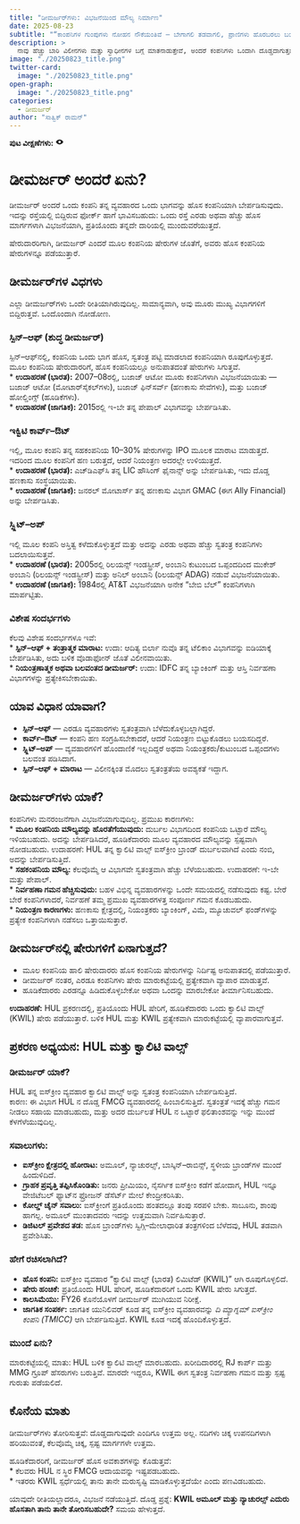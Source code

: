 ```yaml
---
title: "ಡೀಮರ್ಜರ್‌ಗಳು: ವಿಭಜನೆಯಿಂದ ಮೌಲ್ಯ ನಿರ್ಮಾಣ"
date: 2025-08-23
subtitle: "“ಕಾಂಪನಿಗಳ ಗುಂಪುಗಳು ನೋಹನ ನೌಕೆಯಂತಿವೆ — ಬೇಗಾಗಲಿ ತಡವಾಗಲಿ, ಪ್ರಾಣಿಗಳು ಹೊರಬರಲು ಬಯಸುತ್ತವೆ.” — ಜಿಮ್ ಕ್ರೇಮರ್"
description: >
  ನಾವು ಹೆಚ್ಚು ಬಾರಿ ವಿಲೀನಗಳು ಮತ್ತು ಸ್ವಾಧೀನಗಳ ಬಗ್ಗೆ ಮಾತನಾಡುತ್ತೇವೆ, ಅಂದರೆ ಕಂಪನಿಗಳು ಒಂದಾಗಿ ದೊಡ್ಡದಾಗುತ್ತವೆ. ಆದರೆ ಕೆಲವೊಮ್ಮೆ, ವಿರೋಧವೂ ನಡೆಯುತ್ತದೆ — ಕಂಪನಿಗಳು ಚಿಕ್ಕ ಚಿಕ್ಕ ಭಾಗಗಳಾಗಿ ವಿಭಜನೆಯಾಗುತ್ತವೆ, ಇದನ್ನು “ಡೀಮರ್ಜರ್” ಎಂದು ಕರೆಯುತ್ತಾರೆ. ಇಂತಹ ಡೀಮರ್ಜರ್‌ಗಳು ಹೊಸ ಕಂಪನಿಗಳನ್ನು ರಚಿಸಬಹುದು, ಅಡಗಿದ ಮೌಲ್ಯ ಹೊರತೆಗೆದು ತಂದುಕೊಳ್ಳಬಹುದು, ಮತ್ತು ಹೆಚ್ಚು ಸ್ಪಷ್ಟವಾದ ಗಮನ ಕೊಡಬಹುದು. ಈ ಲೇಖನದಲ್ಲಿ, ನಾವು ಈ ಕಲ್ಪನೆಯನ್ನು ವಿವರವಾಗಿ ನೋಡೋಣ ಮತ್ತು ಇತ್ತೀಚಿನ ಉದಾಹರಣೆ — ಹಿಂದೂಸ್ತಾನ್ ಯುನಿಲಿವರ್ ತನ್ನ ಕಷ್ಟದಲ್ಲಿರುವ ಐಸ್‌ಕ್ರೀಂ ಬ್ರಾಂಡ್ ಕ್ವಾಲಿಟಿ ವಾಲ್ಸ್ ಅನ್ನು ಬೇರ್ಪಡಿಸುವ ಪ್ರಕರಣವನ್ನು ತಿಳಿಯೋಣ.
image: "./20250823_title.png"
twitter-card:
  image: "./20250823_title.png"
open-graph:
  image: "./20250823_title.png"
categories:
  - ಡೀಮರ್ಜರ್
author: "ಸಾತ್ವಿಕ್ ರಾಮನ್"
---
```


<p><b>ಪುಟ ವೀಕ್ಷಣೆಗಳು:</b> <svg xmlns="http://www.w3.org/2000/svg" width="1em" height="1em" viewBox="0 0 256 256"><path fill="currentColor" d="M247.31 124.76c-.35-.79-8.82-19.58-27.65-38.41C194.57 61.26 162.88 48 128 48S61.43 61.26 36.34 86.35C17.51 105.18 9 124 8.69 124.76a8 8 0 0 0 0 6.5c.35.79 8.82 19.57 27.65 38.4C61.43 194.74 93.12 208 128 208s66.57-13.26 91.66-38.34c18.83-18.83 27.3-37.61 27.65-38.4a8 8 0 0 0 0-6.5M128 168a40 40 0 1 1 40-40a40 40 0 0 1-40 40"/></svg> <span class="waline-pageview-count"></i><p>

# ಡೀಮರ್ಜರ್ ಅಂದರೆ ಏನು?
ಡೀಮರ್ಜರ್ ಅಂದರೆ ಒಂದು ಕಂಪನಿ ತನ್ನ ವ್ಯವಹಾರದ ಒಂದು ಭಾಗವನ್ನು ಹೊಸ ಕಂಪನಿಯಾಗಿ ಬೇರ್ಪಡಿಸುವುದು. ಇದನ್ನು ರಸ್ತೆಯಲ್ಲಿ ಬಿದ್ದಿರುವ ಫೋರ್ಕ್‌ ಹಾಗೆ ಭಾವಿಸಬಹುದು: ಒಂದು ರಸ್ತೆ ಎರಡು ಅಥವಾ ಹೆಚ್ಚು ಹೊಸ ಮಾರ್ಗಗಳಾಗಿ ವಿಭಜನೆಯಾಗಿ, ಪ್ರತಿಯೊಂದು ತನ್ನದೇ ದಾರಿಯಲ್ಲಿ ಮುಂದುವರೆಯುತ್ತದೆ.

ಷೇರುದಾರರಿಗಾಗಿ, ಡೀಮರ್ಜರ್ ಎಂದರೆ ಮೂಲ ಕಂಪನಿಯ ಷೇರುಗಳ ಜೊತೆಗೆ, ಅವರು ಹೊಸ ಕಂಪನಿಯ ಷೇರುಗಳನ್ನೂ ಪಡೆಯುತ್ತಾರೆ.

## ಡೀಮರ್ಜರ್‌ಗಳ ವಿಧಗಳು
ಎಲ್ಲಾ ಡೀಮರ್ಜರ್‌ಗಳು ಒಂದೇ ರೀತಿಯಾಗಿರುವುದಿಲ್ಲ. ಸಾಮಾನ್ಯವಾಗಿ, ಅವು ಮೂರು ಮುಖ್ಯ ವಿಭಾಗಗಳಿಗೆ ಬಿದ್ದಿರುತ್ತವೆ. ಒಂದೊಂದಾಗಿ ನೋಡೋಣ.

### ಸ್ಪಿನ್–ಆಫ್ (ಶುದ್ಧ ಡೀಮರ್ಜರ್)
ಸ್ಪಿನ್–ಆಫ್‌ನಲ್ಲಿ, ಕಂಪನಿಯ ಒಂದು ಭಾಗ ಹೊಸ, ಸ್ವತಂತ್ರ ಪಟ್ಟಿ ಮಾಡಲಾದ ಕಂಪನಿಯಾಗಿ ರೂಪುಗೊಳ್ಳುತ್ತದೆ. ಮೂಲ ಕಂಪನಿಯ ಷೇರುದಾರರಿಗೆ, ಹೊಸ ಕಂಪನಿಯಲ್ಲೂ ಅನುಪಾತದಂತೆ ಷೇರುಗಳು ಸಿಗುತ್ತವೆ.  
* **ಉದಾಹರಣೆ (ಭಾರತ):** 2007–08ರಲ್ಲಿ, ಬಜಾಜ್ ಆಟೋ ಮೂರು ಕಂಪನಿಗಳಾಗಿ ವಿಭಜನೆಯಾಯಿತು — ಬಜಾಜ್ ಆಟೋ (ಮೋಟಾರ್‌ಸೈಕಲ್‌ಗಳು), ಬಜಾಜ್ ಫಿನ್‌ಸರ್ವ್ (ಹಣಕಾಸು ಸೇವೆಗಳು), ಮತ್ತು ಬಜಾಜ್ ಹೋಲ್ಡಿಂಗ್ಸ್ (ಹೂಡಿಕೆಗಳು).  
* **ಉದಾಹರಣೆ (ಜಾಗತಿಕ):** 2015ರಲ್ಲಿ ಇ-ಬೇ ತನ್ನ ಪೇಪಾಲ್ ವಿಭಾಗವನ್ನು ಬೇರ್ಪಡಿಸಿತು.  

### ಇಕ್ವಿಟಿ ಕಾರ್ವ್–ಔಟ್
ಇಲ್ಲಿ, ಮೂಲ ಕಂಪನಿ ತನ್ನ ಸಹಕಂಪನಿಯ 10–30% ಷೇರುಗಳನ್ನು IPO ಮೂಲಕ ಮಾರಾಟ ಮಾಡುತ್ತದೆ. ಇದರಿಂದ ಮೂಲ ಕಂಪನಿಗೆ ಹಣ ಬರುತ್ತದೆ, ಆದರೆ ನಿಯಂತ್ರಣ ಅದರಲ್ಲೇ ಉಳಿಯುತ್ತದೆ.  
* **ಉದಾಹರಣೆ (ಭಾರತ):** ಎಚ್‌ಡಿಎಫ್‌ಸಿ ತನ್ನ LIC ಹೌಸಿಂಗ್ ಫೈನಾನ್ಸ್ ಅನ್ನು ಬೇರ್ಪಡಿಸಿತು, ಇದು ದೊಡ್ಡ ಹಣಕಾಸು ಸಂಸ್ಥೆಯಾಯಿತು.  
* **ಉದಾಹರಣೆ (ಜಾಗತಿಕ):** ಜನರಲ್ ಮೋಟಾರ್ಸ್ ತನ್ನ ಹಣಕಾಸು ವಿಭಾಗ GMAC (ಈಗ Ally Financial) ಅನ್ನು ಬೇರ್ಪಡಿಸಿತು.  

### ಸ್ಪ್ಲಿಟ್–ಅಪ್
ಇಲ್ಲಿ ಮೂಲ ಕಂಪನಿ ಅಸ್ತಿತ್ವ ಕಳೆದುಕೊಳ್ಳುತ್ತದೆ ಮತ್ತು ಅದನ್ನು ಎರಡು ಅಥವಾ ಹೆಚ್ಚು ಸ್ವತಂತ್ರ ಕಂಪನಿಗಳು ಬದಲಾಯಿಸುತ್ತವೆ.  
* **ಉದಾಹರಣೆ (ಭಾರತ):** 2005ರಲ್ಲಿ ರಿಲಯನ್ಸ್ ಇಂಡಸ್ಟ್ರೀಸ್, ಅಂಬಾನಿ ಕುಟುಂಬದ ಒಪ್ಪಂದದಿಂದ ಮುಕೇಶ್ ಅಂಬಾನಿ (ರಿಲಯನ್ಸ್ ಇಂಡಸ್ಟ್ರೀಸ್) ಮತ್ತು ಅನಿಲ್ ಅಂಬಾನಿ (ರಿಲಯನ್ಸ್ ADAG) ನಡುವೆ ವಿಭಜನೆಯಾಯಿತು.  
* **ಉದಾಹರಣೆ (ಜಾಗತಿಕ):** 1984ರಲ್ಲಿ AT&T ವಿಭಜನೆಯಾಗಿ ಅನೇಕ “ಬೇಬಿ ಬೆಲ್” ಕಂಪನಿಗಳಾಗಿ ಮಾರ್ಪಟ್ಟಿತು.  

### ವಿಶೇಷ ಸಂದರ್ಭಗಳು
ಕೆಲವು ವಿಶೇಷ ಸಂದರ್ಭಗಳೂ ಇವೆ:  
* **ಸ್ಪಿನ್–ಆಫ್ + ತಂತ್ರಾತ್ಮಕ ಮಾರಾಟ:** ಉದಾ: ಆದಿತ್ಯ ಬಿರ್ಲಾ ನುವೊ ತನ್ನ ಟೆಲಿಕಾಂ ವಿಭಾಗವನ್ನು ಐಡಿಯಾಕ್ಕೆ ಬೇರ್ಪಡಿಸಿತು, ಅದು ಬಳಿಕ ವೊಡಾಫೋನ್ ಜೊತೆ ವಿಲೀನವಾಯಿತು.  
* **ನಿಯಂತ್ರಣಾತ್ಮಕ ಅಥವಾ ಬಲವಂತದ ಡೀಮರ್ಜರ್:** ಉದಾ: IDFC ತನ್ನ ಬ್ಯಾಂಕಿಂಗ್ ಮತ್ತು ಆಸ್ತಿ ನಿರ್ವಹಣಾ ವಿಭಾಗಗಳನ್ನು ಪ್ರತ್ಯೇಕಿಸಬೇಕಾಯಿತು.  

## ಯಾವ ವಿಧಾನ ಯಾವಾಗ?

* **ಸ್ಪಿನ್–ಆಫ್** — ಎರಡೂ ವ್ಯವಹಾರಗಳು ಸ್ವತಂತ್ರವಾಗಿ ಬೆಳೆದುಕೊಳ್ಳಬಲ್ಲಾಗಿದ್ದರೆ.  
* **ಕಾರ್ವ್–ಔಟ್** — ಕಂಪನಿ ಹಣ ಸಂಗ್ರಹಿಸಬೇಕಾದರೆ, ಆದರೆ ನಿಯಂತ್ರಣ ಬಿಟ್ಟುಕೊಡಲು ಬಯಸದಿದ್ದರೆ.  
* **ಸ್ಪ್ಲಿಟ್–ಅಪ್** — ವ್ಯವಹಾರಗಳಿಗೆ ಹೊಂದಾಣಿಕೆ ಇಲ್ಲದಿದ್ದರೆ ಅಥವಾ ನಿಯಂತ್ರಕರು/ಕುಟುಂಬದ ಒಪ್ಪಂದಗಳು ಬಲವಂತ ಪಡಿಸಿದಾಗ.  
* **ಸ್ಪಿನ್–ಆಫ್ + ಮಾರಾಟ** — ವಿಲೀನಕ್ಕಿಂತ ಮೊದಲು ಸ್ವತಂತ್ರತೆಯ ಅವಶ್ಯಕತೆ ಇದ್ದಾಗ.  

## ಡೀಮರ್ಜರ್‌ಗಳು ಯಾಕೆ?
ಕಂಪನಿಗಳು ಮನರಂಜನೆಗಾಗಿ ವಿಭಜನೆಯಾಗುವುದಿಲ್ಲ. ಪ್ರಮುಖ ಕಾರಣಗಳು:  
* **ಮೂಲ ಕಂಪನಿಯ ಮೌಲ್ಯವನ್ನು ಹೊರತೆಗೆಯುವುದು:** ದುರ್ಬಲ ವಿಭಾಗದಿಂದ ಕಂಪನಿಯ ಒಟ್ಟಾರೆ ಮೌಲ್ಯ ಇಳಿಯಬಹುದು. ಅದನ್ನು ಬೇರ್ಪಡಿಸಿದರೆ, ಹೂಡಿಕೆದಾರರು ಮೂಲ ವ್ಯವಹಾರದ ಮೌಲ್ಯವನ್ನು ಸ್ಪಷ್ಟವಾಗಿ ನೋಡಬಹುದು. ಉದಾಹರಣೆ: HUL ತನ್ನ ಕ್ವಾಲಿಟಿ ವಾಲ್ಸ್ ಐಸ್‌ಕ್ರೀಂ ಬ್ರಾಂಡ್ ದುರ್ಬಲವಾಗಿದೆ ಎಂದು ನಂಬಿ, ಅದನ್ನು ಬೇರ್ಪಡಿಸುತ್ತಿದೆ.  
* **ಸಹಕಂಪನಿಯ ಮೌಲ್ಯ:** ಕೆಲವೊಮ್ಮೆ ಆ ವಿಭಾಗವೇ ಸ್ವತಂತ್ರವಾಗಿ ಹೆಚ್ಚು ಬೆಳೆಯಬಹುದು. ಉದಾಹರಣೆ: ಇ-ಬೇ ಮತ್ತು ಪೇಪಾಲ್.  
* **ನಿರ್ವಹಣಾ ಗಮನ ಹೆಚ್ಚಿಸುವುದು:** ಬಹಳ ವಿಭಿನ್ನ ವ್ಯವಹಾರಗಳನ್ನು ಒಂದೇ ಸಮಯದಲ್ಲಿ ನಡೆಸುವುದು ಕಷ್ಟ. ಬೇರೆ ಬೇರೆ ಕಂಪನಿಗಳಾದರೆ, ನಿರ್ವಹಣೆ ತಮ್ಮ ಪ್ರಮುಖ ವ್ಯವಹಾರಗಳತ್ತ ಸಂಪೂರ್ಣ ಗಮನ ಕೊಡಬಹುದು.  
* **ನಿಯಂತ್ರಣ ಕಾರಣಗಳು:** ಹಣಕಾಸು ಕ್ಷೇತ್ರದಲ್ಲಿ, ನಿಯಂತ್ರಕರು ಬ್ಯಾಂಕಿಂಗ್, ವಿಮೆ, ಮ್ಯೂಚುವಲ್ ಫಂಡ್‌ಗಳನ್ನು ಪ್ರತ್ಯೇಕ ಕಂಪನಿಗಳಾಗಿ ನಡೆಸಲು ಒತ್ತಾಯಿಸುತ್ತಾರೆ.  

## ಡೀಮರ್ಜರ್‌ನಲ್ಲಿ ಷೇರುಗಳಿಗೆ ಏನಾಗುತ್ತದೆ?
* ಮೂಲ ಕಂಪನಿಯ ಹಾಲಿ ಷೇರುದಾರರು ಹೊಸ ಕಂಪನಿಯ ಷೇರುಗಳನ್ನು ನಿರ್ದಿಷ್ಟ ಅನುಪಾತದಲ್ಲಿ ಪಡೆಯುತ್ತಾರೆ.  
* ಡೀಮರ್ಜರ್ ನಂತರ, ಎರಡೂ ಕಂಪನಿಗಳು ಷೇರು ಮಾರುಕಟ್ಟೆಯಲ್ಲಿ ಪ್ರತ್ಯೇಕವಾಗಿ ವ್ಯಾಪಾರ ಮಾಡುತ್ತವೆ.  
* ಹೂಡಿಕೆದಾರರು ಎರಡನ್ನೂ ಹಿಡಿದುಕೊಳ್ಳಬೇಕೋ ಅಥವಾ ಒಂದನ್ನು ಮಾರಬೇಕೋ ತೀರ್ಮಾನಿಸಬಹುದು.  

**ಉದಾಹರಣೆ:** HUL ಪ್ರಕರಣದಲ್ಲಿ, ಪ್ರತಿಯೊಂದು HUL ಷೇರಿಗೆ, ಹೂಡಿಕೆದಾರರು ಒಂದು ಕ್ವಾಲಿಟಿ ವಾಲ್ಸ್ (KWIL) ಷೇರು ಪಡೆಯುತ್ತಾರೆ. ಬಳಿಕ HUL ಮತ್ತು KWIL ಪ್ರತ್ಯೇಕವಾಗಿ ಮಾರುಕಟ್ಟೆಯಲ್ಲಿ ವ್ಯಾಪಾರವಾಗುತ್ತವೆ.  

## ಪ್ರಕರಣ ಅಧ್ಯಯನ: HUL ಮತ್ತು ಕ್ವಾಲಿಟಿ ವಾಲ್ಸ್
### ಡೀಮರ್ಜರ್ ಯಾಕೆ?
HUL ತನ್ನ ಐಸ್‌ಕ್ರೀಂ ವ್ಯವಹಾರ ಕ್ವಾಲಿಟಿ ವಾಲ್ಸ್ ಅನ್ನು ಸ್ವತಂತ್ರ ಕಂಪನಿಯಾಗಿ ಬೇರ್ಪಡಿಸುತ್ತಿದೆ.  
ಕಾರಣ: ಈ ವಿಭಾಗ HUL ನ ದೊಡ್ಡ FMCG ವ್ಯವಹಾರದಲ್ಲಿ ಹಿಂಬಾಲಿಸುತ್ತಿದೆ. ಸ್ವತಂತ್ರತೆ ಇದಕ್ಕೆ ಹೆಚ್ಚು ಗಮನ ನೀಡಲು ಸಹಾಯ ಮಾಡಬಹುದು, ಮತ್ತು ಅದರ ದುರ್ಬಲತೆ HUL ನ ಒಟ್ಟಾರೆ ಫಲಿತಾಂಶವನ್ನು ಇನ್ನು ಮುಂದೆ ಕೆಳಗೆಳೆಯುವುದಿಲ್ಲ.

### ಸವಾಲುಗಳು:
* **ಐಸ್‌ಕ್ರೀಂ ಕ್ಷೇತ್ರದಲ್ಲಿ ಹೋರಾಟ:** ಅಮೂಲ್, ನ್ಯಾಚುರಲ್ಸ್, ಬಾಸ್ಕಿನ್–ರಾಬಿನ್ಸ್, ಸ್ಥಳೀಯ ಬ್ರಾಂಡ್‌ಗಳ ಮುಂದೆ ಹಿಂದುಳಿದಿದೆ.  
* **ಗ್ರಾಹಕ ಪ್ರವೃತ್ತಿ ತಪ್ಪಿಸಿಕೊಂಡಿತು:** ಜನರು ಪ್ರೀಮಿಯಂ, ನೈಸರ್ಗಿಕ ಐಸ್‌ಕ್ರೀಂ ಕಡೆಗೆ ಹೋದಾಗ, HUL ಇನ್ನೂ ವೇಜಿಟೆಬಲ್ ಫ್ಯಾಟ್‌ನ ಫ್ರೋಜನ್ ಡೆಸೆರ್ಟ್ ಮೇಲೆ ಕೇಂದ್ರೀಕರಿಸಿತು.  
* **ಕೋಲ್ಡ್ ಚೈನ್ ಸವಾಲು:** ಐಸ್‌ಕ್ರೀಂಗೆ ಪ್ರತಿಯೊಂದು ಹಂತದಲ್ಲೂ ತಂಪು ಸರಪಳಿ ಬೇಕು. ಸಾಬೂನು, ಶಾಂಪು ಹಾಗಲ್ಲ. ಅಮೂಲ್ ಮುಂತಾದವರು ಇದನ್ನು ಉತ್ತಮವಾಗಿ ನಿರ್ವಹಿಸುತ್ತಾರೆ.  
* **ಡಿಜಿಟಲ್ ಪ್ರವೇಶದ ತಡ:** ಹೊಸ ಬ್ರಾಂಡ್‌ಗಳು ಸ್ವಿಗ್ಗಿ–ಮೇಲಾಧಾರಿತ ತಂತ್ರಗಳಿಂದ ಬೆಳೆದವು, HUL ತಡವಾಗಿ ಪ್ರವೇಶಿಸಿತು.  

### ಹೇಗೆ ರಚಿಸಲಾಗಿದೆ?
* **ಹೊಸ ಕಂಪನಿ:** ಐಸ್‌ಕ್ರೀಂ ವ್ಯವಹಾರ “ಕ್ವಾಲಿಟಿ ವಾಲ್ಸ್ (ಭಾರತ) ಲಿಮಿಟೆಡ್ (KWIL)” ಆಗಿ ರೂಪುಗೊಳ್ಳಲಿದೆ.  
* **ಷೇರು ಹಂಚಿಕೆ:** ಪ್ರತಿಯೊಂದು HUL ಷೇರಿಗೆ, ಹೂಡಿಕೆದಾರರಿಗೆ ಒಂದು KWIL ಷೇರು ಸಿಗುತ್ತದೆ.  
* **ಕಾಲಸಿಮೆಯು:** FY26 ಕೊನೆಯೊಳಗೆ ಡೀಮರ್ಜರ್ ಮುಗಿಯುವ ನಿರೀಕ್ಷೆ.  
* **ಜಾಗತಿಕ ಸಂಪರ್ಕ:** ಜಾಗತಿಕ ಯುನಿಲಿವರ್ ಕೂಡ ತನ್ನ ಐಸ್‌ಕ್ರೀಂ ವ್ಯವಹಾರವನ್ನು *ದಿ ಮ್ಯಾಗ್ನಮ್ ಐಸ್‌ಕ್ರೀಂ ಕಂಪನಿ (TMICC)* ಆಗಿ ಬೇರ್ಪಡಿಸುತ್ತಿದೆ. KWIL ಕೂಡ ಇದಕ್ಕೆ ಹೊಂದಿಕೊಳ್ಳುತ್ತದೆ.  

### ಮುಂದೆ ಏನು?
ಮಾರುಕಟ್ಟೆಯಲ್ಲಿ ಮಾತು: HUL ಬಳಿಕ ಕ್ವಾಲಿಟಿ ವಾಲ್ಸ್ ಮಾರಬಹುದು. ಖರೀದಿದಾರರಲ್ಲಿ RJ ಕಾರ್ಪ್ ಮತ್ತು MMG ಗ್ರೂಪ್ ಹೆಸರುಗಳು ಬರುತ್ತಿವೆ. ಮಾರದೇ ಇದ್ದರೂ, KWIL ಈಗ ಸ್ವತಂತ್ರ ನಿರ್ವಹಣಾ ಗಮನ ಮತ್ತು ಸ್ಪಷ್ಟ ಗುರುತು ಪಡೆಯಲಿದೆ.  

## ಕೊನೆಯ ಮಾತು
ಡೀಮರ್ಜರ್‌ಗಳು ತೋರಿಸುತ್ತವೆ: ದೊಡ್ಡದಾಗುವುದೇ ಎಂದಿಗೂ ಉತ್ತಮ ಅಲ್ಲ. ನದಿಗಳು ಚಿಕ್ಕ ಉಪನದಿಗಳಾಗಿ ಹರಿಯುವಂತೆ, ಕೆಲವೊಮ್ಮೆ ಚಿಕ್ಕ, ಸ್ಪಷ್ಟ ಮಾರ್ಗಗಳೇ ಉತ್ತಮ.  

ಹೂಡಿಕೆದಾರರಿಗೆ, ಡೀಮರ್ಜರ್ ಹೊಸ ಅವಕಾಶಗಳನ್ನು ಕೊಡುತ್ತವೆ:  
* ಕೆಲವರು HUL ನ ಸ್ಥಿರ FMCG ಆದಾಯವನ್ನು ಇಷ್ಟಪಡಬಹುದು.  
* ಇತರರು KWIL ಸ್ಪರ್ಧೆಯಲ್ಲಿ ತಾನು ತಾನೇ ಮರುಸೃಷ್ಟಿ ಮಾಡಿಕೊಳ್ಳುತ್ತದೆಯೇ ಎಂದು ಪಣವಿಡಬಹುದು.  

ಯಾವುದೇ ರೀತಿಯಲ್ಲಾದರೂ, ವಿಭಜನೆ ನಡೆಯುತ್ತಿದೆ. ದೊಡ್ಡ ಪ್ರಶ್ನೆ: **KWIL ಅಮೂಲ್ ಮತ್ತು ನ್ಯಾಚುರಲ್ಸ್ ಎದುರು ಹೊಸತಾಗಿ ತಾನು ತಾನೇ ತೋರಿಸಬಹುದೇ?** ಸಮಯ ಹೇಳುತ್ತದೆ.
